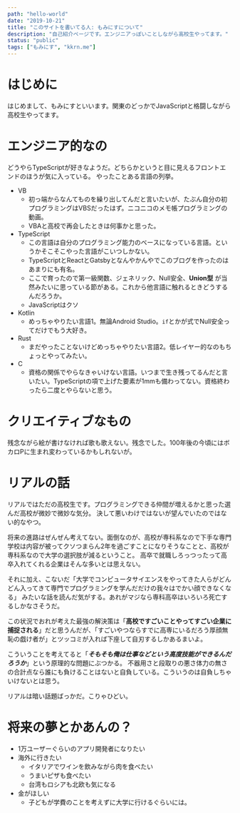 ---
path: "hello-world"
date: "2019-10-21"
title: "このサイトを書いてる人: もみにすについて"
description: "自己紹介ページです。エンジニアっぽいことしながら高校生やってます。"
status: "public"
tags: ["もみにす", "kkrn.me"]
---

# はじめに

はじめまして、もみにすといいます。関東のどっかでJavaScriptと格闘しながら高校生やってます。

# エンジニア的なの

どうやらTypeScriptが好きなようだ。どちらかというと目に見えるフロントエンドのほうが気に入っている。
やったことある言語の列挙。

- VB
  - 初っ端からなんてものを繰り出してんだと言いたいが、たぶん自分の初プログラミングはVBSだったはず。ニコニコのメモ帳プログラミングの動画。
  - VBAと高校で再会したときは何事かと思った。
- TypeScript
  - この言語は自分のプログラミング能力のベースになっている言語。というかそこそこやった言語がこいつしかない。
  - TypeScriptとReactとGatsbyとなんやかんやでこのブログを作ったのはあまりにも有名。
  - ここで育ったので第一級関数、ジェネリック、Null安全、__Union型__ が当然みたいに思っている節がある。これから他言語に触れるときどうするんだろうか。
  - JavaScriptはクソ
- Kotlin
  - めっちゃやりたい言語1。無論Android Studio。`if`とかが式でNull安全ってだけでもう大好き。
- Rust
  - まだやったことないけどめっちゃやりたい言語2。低レイヤー的なのもちょっとやってみたい。
- C
  - 資格の関係でやらなきゃいけない言語。いつまで生き残ってるんだと言いたい。TypeScriptの項で上げた要素が1mmも備わってない。資格終わったら二度とやらないと思う。

# クリエイティブなもの

残念ながら絵が書けなければ歌も歌えない。残念でした。100年後の今頃にはボカロPに生まれ変わっているかもしれないが。

# リアルの話

リアルではただの高校生です。プログラミングできる仲間が増えるかと思った選んだ高校が微妙で微妙な気分。
決して悪いわけではないが望んでいたのではない的なやつ。

将来の進路はぜんぜん考えてない。面倒なのが、高校が専科系なので下手な専門学校は内容が被ってクソつまらん2年を過ごすことになりそうなことと、高校が専科系なので大学の選択肢が減るということ。
高卒で就職しろっつったって高卒入れてくれる企業はそんな多いとは思えない。

それに加え、こないだ「大学でコンピュータサイエンスをやってきた人らがどんどん入ってきて専門でプログラミングを学んだだけの我々はでかい顔できなくなる」
みたいな話を読んだ気がする。あれがマジなら専科高卒はいろいろ死亡するしかなさそうだ。

この状況でおれが考えた最強の解決策は「__高校ですごいことやってすごい企業に捕捉される__」だと思うんだが、「すごいやつならすでに高専にいるだろう厚顔無恥の戯け者が」とツッコミが入れば下座して自刃するしかあるまいよ。

こういうことを考えてると「___そもそも俺は仕事などという高度技能ができるんだろうか___」という原理的な問題にぶつかる。
不器用さと段取りの悪さ体力の無さの合計点なら誰にも負けることはないと自負している。こういうのは自負しちゃいけないとは思う。

リアルは暗い話題ばっかだ。こりゃひどい。

# 将来の夢とかあんの？

- 1万ユーザーぐらいのアプリ開発者になりたい
- 海外に行きたい
  - イタリアでワインを飲みながら肉を食べたい
  - うまいピザも食べたい
  - 台湾もロシアも北欧も気になる
- 金がほしい
  - 子どもが学費のことを考えずに大学に行けるぐらいには。

